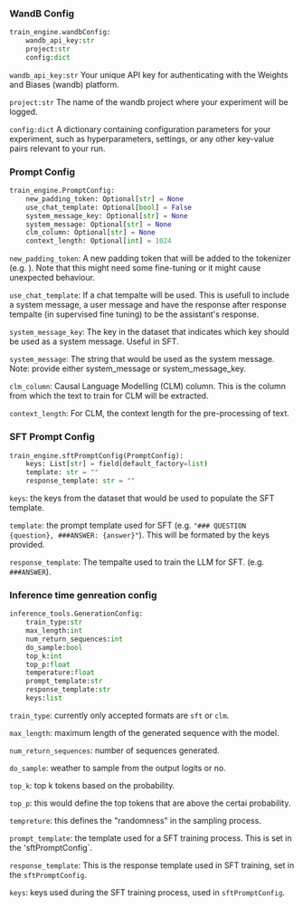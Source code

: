 ### WandB Config

```python
train_engine.wandbConfig:
    wandb_api_key:str
    project:str
    config:dict
```

`wandb_api_key:str` Your unique API key for authenticating with the Weights and Biases (wandb) platform.

`project:str` The name of the wandb project where your experiment will be logged.

`config:dict` A dictionary containing configuration parameters for your experiment, such as hyperparameters, settings, or any other key-value pairs relevant to your run.

### Prompt Config

```python
train_engine.PromptConfig:
    new_padding_token: Optional[str] = None
    use_chat_template: Optional[bool] = False
    system_message_key: Optional[str] = None
    system_message: Optional[str] = None
    clm_column: Optional[str] = None
    context_length: Optional[int] = 1024
```

`new_padding_token`: A new padding token that will be added to the tokenizer (e.g. <PAD>). Note that this might need some fine-tuning or it might cause unexpected behaviour.

`use_chat_template`: If a chat tempalte will be used. This is usefull to include a system message, a user message and have the response after response tempalte (in supervised fine tuning) to be the assistant's response.

`system_message_key`: The key in the dataset that indicates which key should be used as a system message. Useful in SFT.

`system_message`: The string that would be used as the system message. Note: provide either system_message or system_message_key.

`clm_column`: Causal Language Modelling (CLM) column. This is the column from which the text to train for CLM will be extracted. 

`context_length`: For CLM, the context length for the pre-processing of text. 

### SFT Prompt Config

```python
train_engine.sftPromptConfig(PromptConfig):
    keys: List[str] = field(default_factory=list)
    template: str = ""
    response_template: str = ""
```

`keys`: the keys from the dataset that would be used to populate the SFT template.

`template`: the prompt template used for SFT (e.g. `"### QUESTION {question}, ###ANSWER: {answer}"`). This will be formated by the keys provided. 

`response_template`: The tempalte used to train the LLM for SFT. (e.g. `###ANSWER`).

### Inference time genreation config

```python
inference_tools.GenerationConfig:
    train_type:str
    max_length:int
    num_return_sequences:int
    do_sample:bool
    top_k:int
    top_p:float
    temperature:float
    prompt_template:str
    response_template:str
    keys:list
```
`train_type`: currently only accepted formats are `sft` or `clm`. 

`max_length`: maximum length of the generated sequence with the model.

`num_return_sequences`: number of sequences generated.

`do_sample`: weather to sample from the output logits or no. 

`top_k`: top k tokens based on the probability.

`top_p`: this would define the top tokens that are above the certai probability. 

`tempreture`: this defines the "randomness" in the sampling process.

`prompt_template`: the template used for a SFT training process. This is set in the 'sftPromptConfig`. 

`response_template`: This is the response template used in SFT training, set in the `sftPromptConfig`. 

`keys`: keys used during the SFT training process, used in `sftPromptConfig`. 
